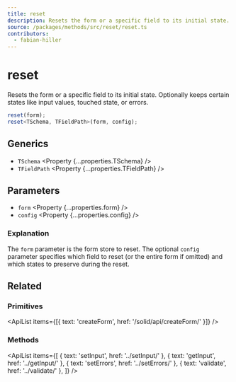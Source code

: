 ```yaml
---
title: reset
description: Resets the form or a specific field to its initial state.
source: /packages/methods/src/reset/reset.ts
contributors:
  - fabian-hiller
---
```



# reset

Resets the form or a specific field to its initial state. Optionally keeps certain states like input values, touched state, or errors.

```ts
reset(form);
reset<TSchema, TFieldPath>(form, config);
```

## Generics

- `TSchema` <Property {...properties.TSchema} />
- `TFieldPath` <Property {...properties.TFieldPath} />

## Parameters

- `form` <Property {...properties.form} />
- `config` <Property {...properties.config} />

### Explanation

The `form` parameter is the form store to reset. The optional `config` parameter specifies which field to reset (or the entire form if omitted) and which states to preserve during the reset.

## Related

### Primitives

<ApiList items={[{ text: 'createForm', href: '/solid/api/createForm/' }]} />

### Methods

<ApiList
  items={[
    { text: 'setInput', href: '../setInput/' },
    { text: 'getInput', href: '../getInput/' },
    { text: 'setErrors', href: '../setErrors/' },
    { text: 'validate', href: '../validate/' },
  ]}
/>
